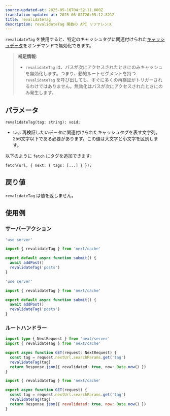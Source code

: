 ```yaml
---
source-updated-at: 2025-05-16T04:52:11.000Z
translation-updated-at: 2025-06-02T20:05:12.821Z
title: revalidateTag
description: revalidateTag 関数の API リファレンス
---
```


`revalidateTag` を使用すると、特定のキャッシュタグに関連付けられた[キャッシュデータ](/docs/app/deep-dive/caching)をオンデマンドで無効化できます。

> **補足情報**:
>
> - `revalidateTag` は、パスが次にアクセスされたときにのみキャッシュを無効化します。つまり、動的ルートセグメントを持つ `revalidateTag` を呼び出しても、すぐに多くの再検証がトリガーされるわけではありません。無効化はパスが次にアクセスされたときにのみ発生します。

## パラメータ

```tsx
revalidateTag(tag: string): void;
```

- `tag`: 再検証したいデータに関連付けられたキャッシュタグを表す文字列。256文字以下である必要があります。この値は大文字と小文字を区別します。

以下のように `fetch` にタグを追加できます:

```tsx
fetch(url, { next: { tags: [...] } });
```

## 戻り値

`revalidateTag` は値を返しません。

## 使用例

### サーバーアクション

```ts filename="app/actions.ts" switcher
'use server'

import { revalidateTag } from 'next/cache'

export default async function submit() {
  await addPost()
  revalidateTag('posts')
}
```

```js filename="app/actions.js" switcher
'use server'

import { revalidateTag } from 'next/cache'

export default async function submit() {
  await addPost()
  revalidateTag('posts')
}
```

### ルートハンドラー

```ts filename="app/api/revalidate/route.ts" switcher
import type { NextRequest } from 'next/server'
import { revalidateTag } from 'next/cache'

export async function GET(request: NextRequest) {
  const tag = request.nextUrl.searchParams.get('tag')
  revalidateTag(tag)
  return Response.json({ revalidated: true, now: Date.now() })
}
```

```js filename="app/api/revalidate/route.js" switcher
import { revalidateTag } from 'next/cache'

export async function GET(request) {
  const tag = request.nextUrl.searchParams.get('tag')
  revalidateTag(tag)
  return Response.json({ revalidated: true, now: Date.now() })
}
```
